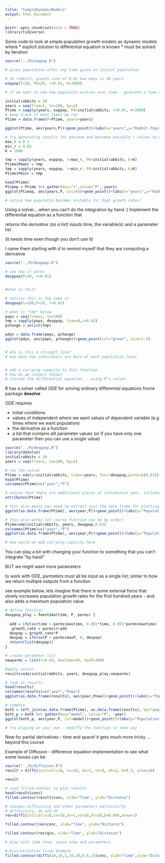 ```yaml
---
title: "SimpleDynamicModels"
output: html_document
---
```


```r
knitr::opts_chunk$set(echo = TRUE)
library(tidyverse)
```


Some code to look at simple population growth models as
dynamic models where
* explicit solution to differential equation is known
* must be solved by iteration


```r
source("../R/exppop.R")

# gives population after any time given an initial population

# 20 rabbits, growth rate of 0.01 how many in 30 years
exppop(T=30, P0=20, r=0.01, K=1000)

# if we want to see how populatin evolves over time - generate a time series 

initialrabbits = 20
years = seq(from=1, to=100, by=2)
Ptime = sapply(years, exppop, P0=initialrabbits, r=0.01, K=1000)
# keep track of what times we ran
Ptime = data.frame(P=Ptime, years=years)

ggplot(Ptime, aes(years,P))+geom_point()+labs(x="years",y="Rabbit Population")

# try generating results for maximum and minimum possible r values to compare (guess at what you think)
max_r = 0.1
min_r = 0.01
K = 1000

tmp = sapply(years, exppop, r=max_r, P0=initialrabbits, K=K)
Ptime$Pmaxr = tmp
tmp = sapply(years, exppop, r=min_r, P0=initialrabbits, K=K)
Ptime$Pminr = tmp

head(Ptime)
Ptimep = Ptime %>% gather(key="r",value="P",-years)
ggplot(Ptimep, aes(years,P, col=r))+geom_point()+labs(x="years",y="Rabbit Population")

# notice how populatin becomes unstable for high growth rates! 


```

Using a solver....when you can't do the integration by hand :)
Implement the differential equation as a function that

*returns the derivative (as a list)
*inputs time, the variable(s) and a parameter list

(it needs time even though you don’t use it)

I name them starting with *d* to remind myself that they
are computing a derivative


```r

source("../R/dexppop.R")

# see how it works
dexppop(P=20, r=0.01)


#what is this?

# notices this is the same as
dexppop(t=100,P=20, r=0.01)

# what is "tmp" below
pops = seq(from=1, to=100)
tmp = sapply(pops, dexppop, time=0,r=0.01)
pchange = unlist(tmp)

pdyn = data.frame(pops, pchange)
ggplot(pdyn, aes(pops, pchange))+geom_point(col="green", size=1.5)


# why is this a straight line?
# how many new individuals are born at each population level


# add a carrying capacity to this function
# how do we connect those?
# iterate the differential equation....using R's solver
```

R has a solver called *ODE* for solving ordinary differential equations
frome package **desolve**

*ODE* requires

* initial conditions
* values of independent where we want values of dependent variable (e.g times where we want population)
* the derivative as a function
* a list that contains alll  parameter values (or if you have only one parameter then you can use a single value)

```r


source("../R/dexppop.R")
library(deSolve)
initialrabbits = 20
years = seq(from=1, to=100, by=2)

# run the solver
Ptime = ode(y=initialrabbits, times=years, func=dexppop,parms=c(0.01))
head(Ptime)
colnames(Ptime)=c("year","P")

# notice that there are additional pieces of information year, including the method used for integration
attributes(Ptime)

# this also means you need to extract just the data frame for plotting
ggplot(as.data.frame(Ptime), aes(year,P))+geom_point()+labs(y="Population", "years")

# this also works (of course function can be by order)
Ptime=ode(initialrabbits, years, dexppop,0.03)
colnames(Ptime)=c("year","P")
ggplot(as.data.frame(Ptime), aes(year,P))+geom_point()+labs(y="Population", "years")

# how would we add carrying capacity here

```


You can play a bit with changing your function to something that you can't integrate "by hand"

BUT we might want more parameters

to work with ODE,
parmeters must all be input as a single list; simlar to how we return multiple outputs from a function

see example below..lets imagine that there is some external force that slowly increases population growth rates for the first hundred years - and also adds a maximum population value


```r

# define function
dexppop_play = function(time, P, parms) {
  
  add = ifelse(time < parms$maxtime, 0.001*time, 0.001*parms$maxtime)
   growth_rate = parms$r+add
  dexpop = growth_rate*P
  dexpop = ifelse(P > parms$maxP, 0, dexpop)
  return(list(dexpop))
}

# create parameter list
newparms = list(r=0.03, maxtime=50, maxP=300)

#apply solver
results=ode(initialrabbits, years, dexppop_play,newparms)

# look at results
head(results)
colnames(results)=c("year","Pnew")
ggplot(as.data.frame(results), aes(year,Pnew))+geom_point()+labs(y="Population", "years")

# compare
both = left_join(as.data.frame(Ptime), as.data.frame(results), by="year")
both_p = both %>% gather(key="model", value="P", -year)
ggplot(both_p, aes(year,P, col=model))+geom_point()+labs(y="Population", "years")

# try playing on your own - modiffy the function in some way
```


Now for partial derivatives - time and space! it gets much more tricky ...beyond this course 

Example of Diffusion - difference equation implementation to see what some issues can be


```r

source("../R/diffusion.R")
result = diff1(initialC=10, nx=10, dx=1, nt=8, dt=1, D=0.5, area=10)

result

# used filled contour to plot results
head(result$conc)
filled.contour(result$conc, xlab="Time", ylab="Distance")

# changes diffusivity and other parameters particularly
# diffusivity, dx and dt
res=diff1(initialC=10,nx=10,dx=1,nt=10,dt=30,D=0.006,area=1)

filled.contour(res$conc, xlab="Time", ylab="Distance")

filled.contour(res$qin, xlab="Time", ylab="Distance")

# play with time step, space step and parameters


```

```r

# Discretization Issue Example
filled.contour(diff1(10,10,1,10,30,0.6,1)$conc, xlab="time",ylab="Distance Along Path")
```

